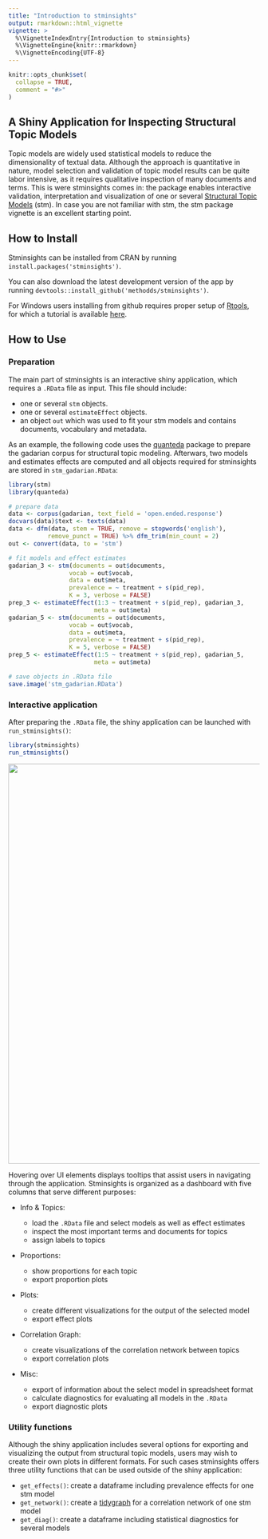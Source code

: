 ```yaml
---
title: "Introduction to stminsights"
output: rmarkdown::html_vignette
vignette: >
  %\VignetteIndexEntry{Introduction to stminsights}
  %\VignetteEngine{knitr::rmarkdown}
  %\VignetteEncoding{UTF-8}
---
```


```r
knitr::opts_chunk$set(
  collapse = TRUE,
  comment = "#>"
)
```

## A Shiny Application for Inspecting Structural Topic Models 

Topic models are widely used statistical models to reduce the dimensionality of textual data. Although the approach is quantitative in nature, model selection and validation of topic model results can be quite labor intensive, as it requires qualitative inspection of many documents and terms. This is were stminsights comes in: the package enables interactive validation, interpretation and visualization of one or several [Structural Topic Models](http://structuraltopicmodel.com) (stm). In case you are not familiar with stm, the stm package vignette is an excellent starting point.

## How to Install

Stminsights can be installed from CRAN by running ``install.packages('stminsights')``.

You can also download the latest development version of the app by running ``devtools::install_github('methodds/stminsights')``.    

For Windows users installing from github requires proper setup of [Rtools](https://cran.r-project.org/bin/windows/Rtools/), for which a tutorial is available [here](https://github.com/stan-dev/rstan/wiki/Install-Rtools-for-Windows).


## How to Use

### Preparation

The main part of stminsights is an interactive shiny application, which requires a `.RData` file as input. This file should include:

- one or several `stm` objects.
- one or several `estimateEffect` objects.
- an object `out` which was used to fit your stm models and contains documents, vocabulary and metadata.

As an example, the following code uses the [quanteda](https://quanteda.io/) package to prepare the gadarian corpus for structural topic modeling. Afterwars, two models and estimates effects are computed and all objects required for stminsights are stored in `stm_gadarian.RData`: 


```r
library(stm)
library(quanteda)

# prepare data
data <- corpus(gadarian, text_field = 'open.ended.response')
docvars(data)$text <- texts(data)
data <- dfm(data, stem = TRUE, remove = stopwords('english'),
           remove_punct = TRUE) %>% dfm_trim(min_count = 2)
out <- convert(data, to = 'stm')

# fit models and effect estimates
gadarian_3 <- stm(documents = out$documents,
                 vocab = out$vocab,
                 data = out$meta,
                 prevalence = ~ treatment + s(pid_rep),
                 K = 3, verbose = FALSE)
prep_3 <- estimateEffect(1:3 ~ treatment + s(pid_rep), gadarian_3,
                        meta = out$meta)
gadarian_5 <- stm(documents = out$documents,
                 vocab = out$vocab,
                 data = out$meta,
                 prevalence = ~ treatment + s(pid_rep),
                 K = 5, verbose = FALSE)
prep_5 <- estimateEffect(1:5 ~ treatment + s(pid_rep), gadarian_5,
                        meta = out$meta)

# save objects in .RData file
save.image('stm_gadarian.RData')
```

### Interactive application

After preparing the `.RData` file, the shiny application can be launched with `run_stminsights()`:

```r
library(stminsights)
run_stminsights()
```

<img src="../man/figures/stminsights_interface.png" width="800">

Hovering over UI elements displays tooltips that assist users in navigating through the application. Stminsights is organized as a dashboard with five columns that serve different purposes:


- Info & Topics: 

    - load the `.RData` file and select models as well as effect estimates
    - inspect the most important terms and documents for topics
    - assign labels to topics
    
- Proportions: 

    - show proportions for each topic
    - export proportion plots
    
- Plots: 

    - create different visualizations for the output of the selected model
    - export effect plots
    
- Correlation Graph: 

    - create visualizations of the correlation network between topics
    - export correlation plots
    
- Misc: 

    - export of information about the select model in spreadsheet format
    - calculate diagnostics for evaluating all models in the `.RData`
    - export diagnostic plots
    

    
### Utility functions

Although the shiny application includes several options for exporting and visualizing the output from structural topic models, users may wish to create their own plots in different formats. For such cases stminsights offers three utility functions that can be used outside of the shiny application:

- `get_effects()`: create a dataframe including prevalence effects for one stm model
- `get_network()`: create a [tidygraph](https://github.com/thomasp85/tidygraph) for a correlation network of one stm model
- `get_diag()`: create a dataframe including statistical diagnostics for several models



